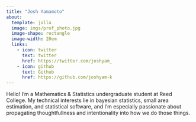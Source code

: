```yaml
---
title: "Josh Yamamoto"
about:
  template: jolla
  image: imgs/prof_photo.jpg
  image-shape: rectangle
  image-width: 20em
  links:
    - icon: twitter
      text: twitter
      href: https://twitter.com/joshyam_
    - icon: github
      text: Github
      href: https://github.com/joshyam-k
---
```


Hello! I'm a Mathematics & Statistics undergraduate student at Reed College. My technical interests lie in bayesian statistics, small area estimation, and statistical software, and I'm especially passionate about propagating thoughtfullness and intentionality into how we do those things.
